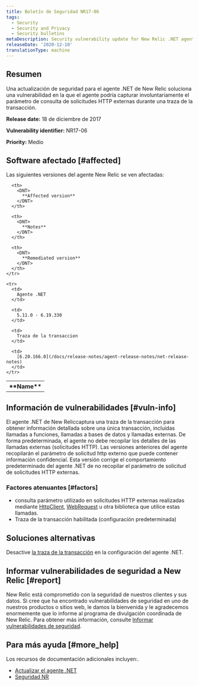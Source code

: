 ```yaml
---
title: Boletín de Seguridad NR17-06
tags:
  - Security
  - Security and Privacy
  - Security bulletins
metaDescription: Security vulnerability update for New Relic .NET agent.
releaseDate: '2020-12-10'
translationType: machine
---
```


## Resumen

Una actualización de seguridad para el agente .NET de New Relic soluciona una vulnerabilidad en la que el agente podría capturar involuntariamente el parámetro de consulta de solicitudes HTTP externas durante una traza de la transacción.

<DNT>**Release date:**</DNT> 18 de diciembre de 2017

<DNT>**Vulnerability identifier:**</DNT> NR17-06

<DNT>**Priority:**</DNT> Medio

## Software afectado [#affected]

Las siguientes versiones del agente New Relic se ven afectadas:

<table>
  <tbody>
    <tr>
      <th>
        <DNT>
          **Name**
        </DNT>
      </th>

      <th>
        <DNT>
          **Affected version**
        </DNT>
      </th>

      <th>
        <DNT>
          **Notes**
        </DNT>
      </th>

      <th>
        <DNT>
          **Remediated version**
        </DNT>
      </th>
    </tr>

    <tr>
      <td>
        Agente .NET
      </td>

      <td>
        5.11.0 - 6.19.330
      </td>

      <td>
        Traza de la transaccion
      </td>

      <td>
        [6.20.166.0](/docs/release-notes/agent-release-notes/net-release-notes)
      </td>
    </tr>
  </tbody>
</table>

## Información de vulnerabilidades [#vuln-info]

El agente .NET de New Reliccaptura una traza de la transacción para obtener información detallada sobre una única transacción, incluidas llamadas a funciones, llamadas a bases de datos y llamadas externas. De forma predeterminada, el agente no debe recopilar los detalles de las llamadas externas (solicitudes HTTP). Las versiones anteriores del agente recopilarán el parámetro de solicitud http externo que puede contener información confidencial. Esta versión corrige el comportamiento predeterminado del agente .NET de no recopilar el parámetro de solicitud de solicitudes HTTP externas.

### Factores atenuantes [#factors]

* consulta parámetro utilizado en solicitudes HTTP externas realizadas mediante [HttpClient](https://msdn.microsoft.com/en-us/library/system.net.http.httpclient.aspx), [WebRequest](https://msdn.microsoft.com/en-us/library/system.net.webrequest.aspx) u otra biblioteca que utilice estas llamadas.
* Traza de la transacción habilitada (configuración predeterminada)

## Soluciones alternativas

Desactive [la traza de la transacción](/docs/agents/net-agent/configuration/net-agent-configuration#transaction_tracer) en la configuración del agente .NET.

## Informar vulnerabilidades de seguridad a New Relic [#report]

New Relic está comprometido con la seguridad de nuestros clientes y sus datos. Si cree que ha encontrado vulnerabilidades de seguridad en uno de nuestros productos o sitios web, le damos la bienvenida y le agradecemos enormemente que lo informe al programa de divulgación coordinada de New Relic. Para obtener más información, consulte [Informar vulnerabilidades de seguridad](/docs/security/new-relic-security/data-privacy/reporting-security-vulnerabilities).

## Para más ayuda [#more_help]

Los recursos de documentación adicionales incluyen:.

* [Actualizar el agente .NET](/docs/agents/net-agent/installation/update-net-agent)
* [Seguridad NR](https://newrelic.com/security)